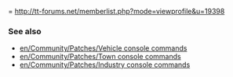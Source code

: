 = http://tt-forums.net/memberlist.php?mode=viewprofile&u=19398

=== See also ===
* [[en/Community/Patches/Vehicle console commands]]
* [[en/Community/Patches/Town console commands]]
* [[en/Community/Patches/Industry console commands]]